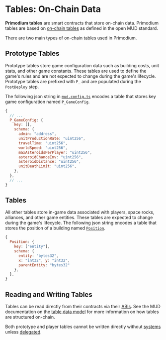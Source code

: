 # Tables: On-Chain Data

**Primodium tables** are smart contracts that store on-chain data. Primodium
tables are based on
[on-chain tables](https://mud.dev/templates/typescript/contracts#tables) as
defined in the open MUD standard.

There are two main types of on-chain tables used in Primodium.

## Prototype Tables

Prototype tables store game configuration data such as building costs, unit
stats, and other game constants. These tables are used to define the game's
rules and are not expected to change during the game's lifecycle. Prototype
tables are prefixed with `P_` and are populated during the `PostDeploy` step.

The following json string in
[`mud.config.ts`](https://github.com/primodiumxyz/contracts/blob/main/mud.config.ts#L85-L97)
encodes a table that stores key game configuration named `P_GameConfig`.

```js copy filename="@primodiumxyz/contracts/mud.config.ts#L47-L59" showLineNumbers
{
  // ...
  P_GameConfig: {
    key: [],
    schema: {
      admin: "address",
      unitProductionRate: "uint256",
      travelTime: "uint256",
      worldSpeed: "uint256",
      maxAsteroidsPerPlayer: "uint256",
      asteroidChanceInv: "uint256",
      asteroidDistance: "uint256",
      unitDeathLimit: "uint256",
    },
  },
  // ...
}
```

## Tables

All other tables store in-game data associated with players, space rocks,
alliances, and other game entities. These tables are expected to change during
the game's lifecycle. The following json string encodes a table that stores the
position of a building named
[`Position`](https://github.com/primodiumxyz/contracts/blob/main/mud.config.ts#L107-L114).

```js copy filename="@primodiumxyz/contracts/mud.config.ts#L79-L82" showLineNumbers
{
  Position: {
    key: ["entity"],
    schema: {
      entity: "bytes32",
      x: "int32", y: "int32",
      parentEntity: "bytes32"
    },
  },
}
```

## Reading and Writing Tables

Tables can be read directly from their contracts via their
[ABIs](../latest.mdx). See the MUD documentation on the
[table data model](https://mud.dev/store/data-model) for more information on how
tables are structured on-chain.

Both prototype and player tables cannot be written directly without
[systems](./systems.mdx) unless [delegated](./delegation).
